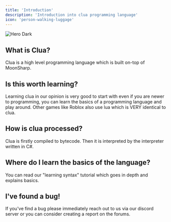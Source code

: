 ```yaml
---
title: 'Introduction'
description: 'Introduction into clua programming language'
icon: 'person-walking-luggage'
---
```


<img
  className="rounded-lg"
  src="/images/untitled.png"
  alt="Hero Dark"
/>

## What is Clua?
Clua is a high level programming language which is built on-top of MoonSharp.

## Is this worth learning?
Learning clua in our opinion is very good to start with even if you are newer to programming, you can learn the basics of a programming language and play around. Other games like Roblox also use lua which is VERY identical to clua. 

## How is clua processed?
Clua is firstly compiled to bytecode. Then it is interpreted by the interpreter written in C#.

## Where do I learn the basics of the language?
You can read our "learning syntax" tutorial which goes in depth and explains basics.

## I've found a bug!
If you've find a bug please immediately reach out to us via our discord server or you can consider creating a report on the forums.
